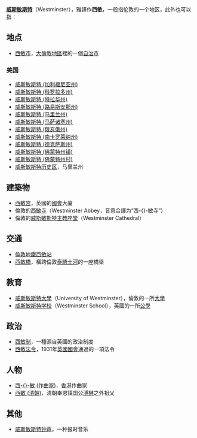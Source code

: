 '''[[威斯敏斯特|威斯敏斯特]]'''（Westminster），雅譯作'''西敏'''，一般指伦敦的一个地区，此外也可以指：

== 地点==

* [[西敏市|西敏市]]，[[大倫敦地區|大倫敦地區]]裡的一個[[自治市|自治市]]
===美国===
*[[威斯敏斯特_(加利福尼亚州)|威斯敏斯特 (加利福尼亚州)]]
*[[威斯敏斯特_(科罗拉多州)|威斯敏斯特 (科罗拉多州)]]
*[[威斯敏斯特_(特拉华州)|威斯敏斯特 (特拉华州)]]
*[[威斯敏斯特_(路易斯安那州)|威斯敏斯特 (路易斯安那州)]]
*[[威斯敏斯特_(马里兰州)|威斯敏斯特 (马里兰州)]]
*[[威斯敏斯特_(马萨诸塞州)|威斯敏斯特 (马萨诸塞州)]]
*[[威斯敏斯特_(俄亥俄州)|威斯敏斯特 (俄亥俄州)]]
*[[威斯敏斯特_(南卡罗莱纳州)|威斯敏斯特 (南卡罗莱纳州)]]
*[[威斯敏斯特_(德克萨斯州)|威斯敏斯特 (德克萨斯州)]]
*[[威斯敏斯特_(佛蒙特州镇)|威斯敏斯特 (佛蒙特州镇)]]
*[[威斯敏斯特_(佛蒙特州村)|威斯敏斯特 (佛蒙特州村)]]
*[[威斯敏斯特历史区|威斯敏斯特历史区]]，马里兰州

== 建築物 ==
* [[西敏宫|西敏宫]]，英國的[[英國國會|國會]]大廈
* 倫敦的[[西敏寺|西敏寺]]（Westminster Abbey，音意合譯为“西-{}-敏寺”）
* 倫敦的[[威斯敏斯特主教座堂|威斯敏斯特主教座堂]]（Westminster Cathedral）

== 交通 ==
* [[倫敦地鐵|倫敦地鐵]][[西敏站|西敏站]]
* [[西敏橋|西敏橋]]，橫跨倫敦[[泰晤士河|泰晤士河]]的一座橋梁

== 教育 ==
* [[威斯敏斯特大學|威斯敏斯特大學]]（University of Westminster），倫敦的一所[[大學|大學]]
* [[威斯敏斯特学校|威斯敏斯特学校]]（Westminster School），英國的一所[[公學|公學]]

== 政治 ==
* [[西敏制|西敏制]]，一種源自英國的政治制度
* [[西敏法令|西敏法令]]，1931年[[英國國會|英國國會]]通過的一項法令

== 人物 ==
* [[西敏_(作曲家)|西-{}-敏 (作曲家)]]，[[香港|香港]]作曲家
*[[西敏_(清朝)|西敏 (清朝)]]，清朝奉恩镇国公[[溥楙|溥楙]]之外祖父

== 其他 ==
* [[威斯敏斯特钟声|威斯敏斯特钟声]]，一种报时音乐

{{disambig|CAT=二字消歧义}}